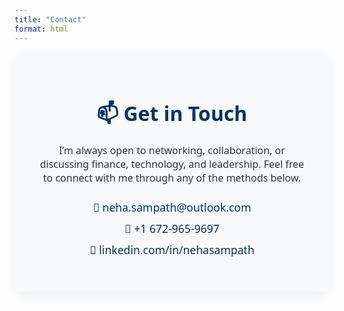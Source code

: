 ```yaml
---
title: "Contact"
format: html
---
```


<style>
  .contact-card {
    max-width: 600px;
    margin: auto;
    padding: 2rem;
    background-color: #f8f9fa;
    border-radius: 12px;
    box-shadow: 0 6px 16px rgba(0, 0, 0, 0.05);
    font-family: 'Segoe UI', sans-serif;
    text-align: center;
  }
  .contact-card h1 {
    margin-bottom: 0.5rem;
    font-size: 2rem;
    color: #003366;
  }
  .contact-card p {
    font-size: 1rem;
    color: #333;
    margin-bottom: 1.5rem;
  }
  .contact-link {
    display: block;
    margin: 10px 0;
    font-size: 1.1rem;
    color: #003366;
    text-decoration: none;
    font-weight: 500;
    transition: all 0.3s ease;
  }
  .contact-link:hover {
    color: #0052cc;
    text-decoration: underline;
  }
</style>

<div class="contact-card">
  <h1>📫 Get in Touch</h1>
  <p>
    I’m always open to networking, collaboration, or discussing finance, technology, and leadership.
    Feel free to connect with me through any of the methods below.
  </p>

  <a class="contact-link" href="mailto:neha.sampath@outlook.com">📧 neha.sampath@outlook.com</a>
  <a class="contact-link" href="tel:+16729659697">📱 +1 672-965-9697</a>
  <a class="contact-link" href="hhttps://www.linkedin.com/in/neha-sampath-295413207/" target="_blank">🔗 linkedin.com/in/nehasampath</a>
</div>

